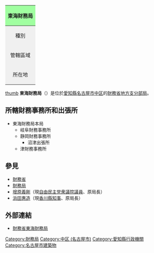 {{Unreferenced|time=2021-05-06T05:26:08+00:00}}
{| class="infobox bordered"
! colspan="2" style="background-color: #a0ffa0;"|東海財務局
|-
| style="text-align: center; background-color: #f0f0f0;"|種別
| [[財務局|財務局]]
|-
| style="text-align: center; background-color: #f0f0f0;"|管轄區域
| [[愛知縣|愛知縣]]、[[岐阜縣|岐阜縣]]<br />[[静岡縣|静岡縣]]、[[三重縣|三重縣]]
|-
| style="text-align: center; background-color: #f0f0f0;"|所在地
| [[愛知縣|愛知縣]][[名古屋市|名古屋市]][[中区_(名古屋市)|中区]]三之丸3-3-1
|}
[[file:Tokai_Local_Finance_Bureau.jpg|thumb]]
'''東海財務局'''（{{jpn|j=東海財務局|hg=とうかいざいむきょく}}）是位於[[愛知縣|愛知縣]][[名古屋市|名古屋市]][[中区_(名古屋市)|中区]]的[[財務省|財務省]][[地方支分部局|地方支分部局]]。

== 所轄財務事務所和出張所 ==
*東海財務局本局
**岐阜財務事務所
**静岡財務事務所
***沼津出張所
**津財務事務所

== 參見==
* [[財務省|財務省]]
* [[財務局|財務局]]
* [[增原義剛|增原義剛]]（現[[自由民主党|自由民主党]][[衆議院議員|衆議院議員]]、原局長）
* [[浜田惠造|浜田惠造]]（現[[香川縣知事|香川縣知事]]、原局長）

== 外部連結 ==
* [http://tokai.mof.go.jp/ 財務省東海財務局] {{Wayback|url=http://tokai.mof.go.jp/ |date=20210124184006 }}

{{Gov-stub}}

[[Category:財務局|Category:財務局]]
[[Category:中区_(名古屋市)|Category:中区 (名古屋市)]]
[[Category:愛知縣行政機關|Category:愛知縣行政機關]]
[[Category:名古屋市建築物|Category:名古屋市建築物]]